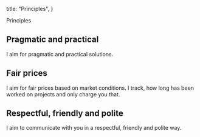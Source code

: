 
  title: "Principles",
}

<TextSection>
  <FirstHeader>Principles</FirstHeader>

## Pragmatic and practical

I aim for pragmatic and practical solutions.

## Fair prices

I aim for fair prices based on market conditions. I track, how long has been worked on projects and only charge you that.

## Respectful, friendly and polite

I aim to communicate with you in a respectful, friendly and polite way.

</TextSection>
